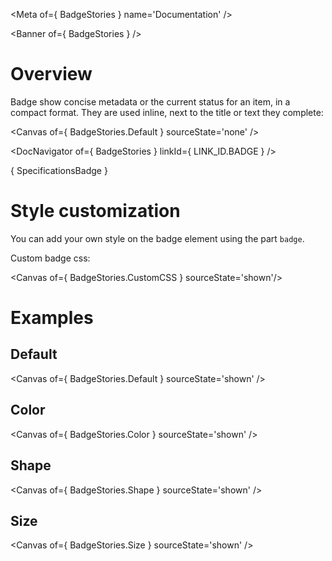 
<Meta of={ BadgeStories } name='Documentation' />

<Banner of={ BadgeStories } />

# Overview

Badge show concise metadata or the current status for an item, in a compact format. They are used inline, next to the title or text they complete:

<Canvas of={ BadgeStories.Default } sourceState='none' />

<DocNavigator of={ BadgeStories } linkId={ LINK_ID.BADGE } />

<Markdown>{ SpecificationsBadge }</Markdown>

# Style customization

You can add your own style on the badge element using the part `badge`.

Custom badge css:

<Canvas of={ BadgeStories.CustomCSS } sourceState='shown'/>

# Examples

## Default

<Canvas of={ BadgeStories.Default } sourceState='shown' />

## Color

<Canvas of={ BadgeStories.Color } sourceState='shown' />

## Shape

<Canvas of={ BadgeStories.Shape } sourceState='shown' />

## Size

<Canvas of={ BadgeStories.Size } sourceState='shown' />
